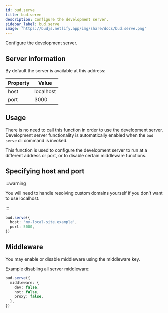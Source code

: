 ```yaml
---
id: bud.serve
title: bud.serve
description: Configure the development server.
sidebar_label: bud.serve
image: 'https://budjs.netlify.app/img/share/docs/bud.serve.png'
---
```


Configure the development server.

## Server information

By default the server is available at this address:

| Property | Value     |
| -------- | --------- |
| host     | localhost |
| port     | 3000      |

## Usage

There is no need to call this function in order to use the development server. Development server functionality is automatically enabled when
the `bud serve` cli command is invoked.

This function is used to configure the development server to run at a different address or port, or to disable certain middleware functions.

## Specifying host and port

:::warning

You will need to handle resolving custom domains yourself if you don't want to use localhost.

:::

```ts title='bud.config.js'
bud.serve({
  host: 'my-local-site.example',
  port: 5000,
})
```

## Middleware

You may enable or disable middleware using the middleware key.

Example disabling all server middleware:

```ts title='bud.config.js'
bud.serve({
  middleware: {
    dev: false,
    hot: false,
    proxy: false,
  },
})
```
